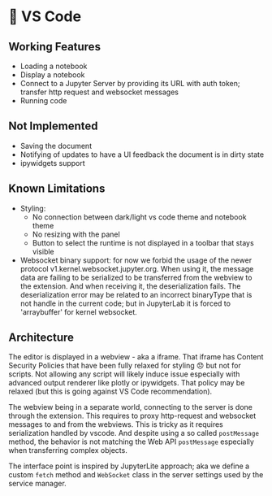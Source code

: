 
# 🚧 VS Code

<ModalImage
  small="https://jupyter-examples.datalayer.tech/jupyter-react-vscode.png"
  large="https://jupyter-examples.datalayer.tech/jupyter-react-vscode.png"
  alt="Jupyter UI VSCode"
/>

## Working Features

- Loading a notebook
- Display a notebook
- Connect to a Jupyter Server by providing its URL with auth token; transfer http request and websocket messages
- Running code

## Not Implemented

- Saving the document
- Notifying of updates to have a UI feedback the document is in dirty state
- ipywidgets support

## Known Limitations

- Styling:
  - No connection between dark/light vs code theme and notebook theme
  - No resizing with the panel
  - Button to select the runtime is not displayed in a toolbar that stays visible
- Websocket binary support: for now we forbid the usage of the newer protocol v1.kernel.websocket.jupyter.org. When using it, the message data are failing to be serialized to be transferred from the webview to the extension. And when receiving it, the deserialization fails. The deserialization error may be related to an incorrect binaryType that is not handle in the current code; but in JupyterLab it is forced to 'arraybuffer' for kernel websocket.

## Architecture

The editor is displayed in a webview - aka a iframe. That iframe has Content Security Policies that have been fully relaxed for styling :disappointed: but not for scripts. Not allowing any script will likely induce issue especially with advanced output renderer like plotly or ipywidgets. That policy may be relaxed (but this is going against VS Code recommendation).

The webview being in a separate world, connecting to the server is done through the extension. This requires to proxy http-request and websocket messages to and from the webviews. This is tricky as it requires serialization handled by vscode. And despite using a so called `postMessage` method, the behavior is not matching the Web API `postMessage` especially when transferring complex objects.

The interface point is inspired by JupyterLite approach; aka we define a custom `fetch` method and `WebSocket` class in the server settings used by the service manager.
